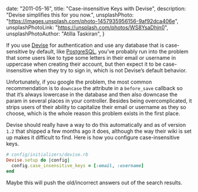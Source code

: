   date: "2011-05-16",
  title: "Case-insensitive Keys with Devise",
  description: "Devise simplifies this for you now.",
  unsplashPhoto: "https://images.unsplash.com/photo-1457935956156-9af92dca406e",
  unsplashPhotoLink: "https://unsplash.com/photos/WS8YsaDhjn0",
  unsplashPhotoAuthor: "Atilla Taskiran",
}

If you use [Devise][devise] for authentication and use any database that is case-sensitive by default, like [PostgreSQL][postgresql], you’ve probably run into the problem that some users like to type some letters in their email or username in uppercase when creating their account, but then expect it to be case-insensitive when they try to sign in, which is not Devise’s default behavior.

Unfortunately, if you google the problem, the most common recommendation is to `downcase` the attribute in a `before_save` callback so that it’s always lowercase in the database and then also downcase the param in several places in your controller. Besides being overcomplicated, it strips users of their ability to capitalize their email or username as they so choose, which is the whole reason this problem exists in the first place.

Devise should really have a way to do this automatically and as of version `1.2` that shipped a few months ago it does, although the way their wiki is set up makes it difficult to find. Here is how you configure case-insensitive keys.

```ruby
# config/initializers/devise.rb
Devise.setup do |config|
  config.case_insensitive_keys = [:email, :username]
end
```

Maybe this will push the old/incorrect answers out of the search results.

[devise]: https://github.com/plataformatec/devise
[postgresql]: https://postgresql.org
